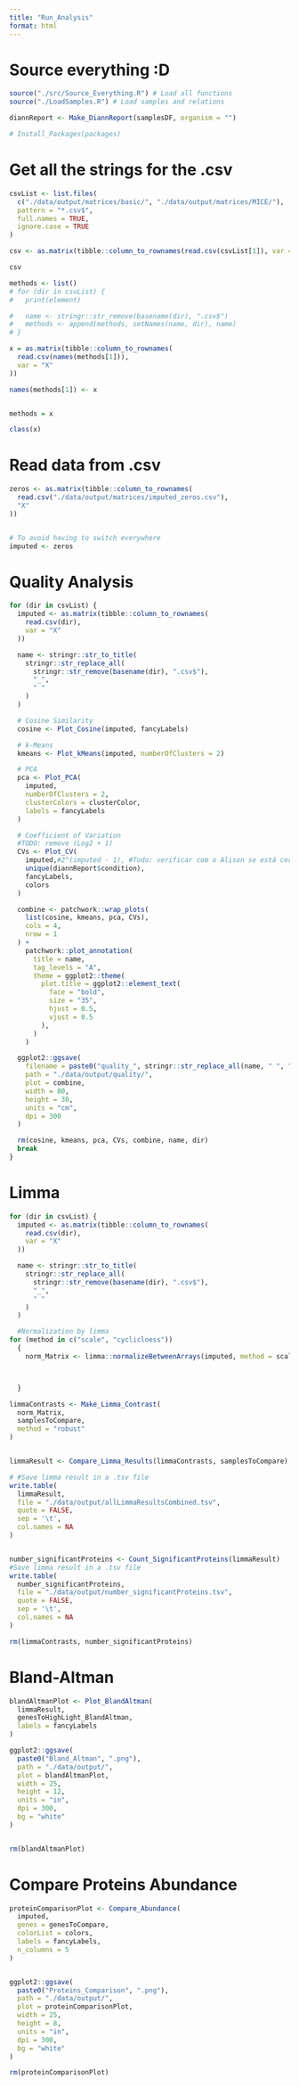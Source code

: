 ```yaml
---
title: "Run_Analysis"
format: html
---
```


# Source everything :D
```r
source("./src/Source_Everything.R") # Load all functions
source("./LoadSamples.R") # Load samples and relations

diannReport <- Make_DiannReport(samplesDF, organism = "")

# Install_Packages(packages)
```

# Get all the strings for the .csv
```r
csvList <- list.files(
  c("./data/output/matrices/basic/", "./data/output/matrices/MICE/"),
  pattern = "*.csv$",
  full.names = TRUE,
  ignore.case = TRUE
)

csv <- as.matrix(tibble::column_to_rownames(read.csv(csvList[1]), var = "X"))

csv

methods <- list()
# for (dir in csvList) {
#   print(element)

#   name <- stringr::str_remove(basename(dir), ".csv$")
#   methods <- append(methods, setNames(name, dir), name)
# }

x = as.matrix(tibble::column_to_rownames(
  read.csv(names(methods[1])),
  var = "X"
))

names(methods[1]) <- x


methods = x

class(x)

```



# Read data from .csv
```r
zeros <- as.matrix(tibble::column_to_rownames(
  read.csv("./data/output/matrices/imputed_zeros.csv"),
  "X"
))


# To avoid having to switch everywhere
imputed <- zeros
```

# Quality Analysis
```r
for (dir in csvList) {
  imputed <- as.matrix(tibble::column_to_rownames(
    read.csv(dir),
    var = "X"
  ))

  name <- stringr::str_to_title(
    stringr::str_replace_all(
      stringr::str_remove(basename(dir), ".csv$"),
      "_",
      " "
    )
  )

  # Cosine Similarity
  cosine <- Plot_Cosine(imputed, fancyLabels)

  # k-Means
  kmeans <- Plot_kMeans(imputed, numberOfClusters = 2)

  # PCA
  pca <- Plot_PCA(
    imputed,
    numberOfClusters = 2,
    clusterColors = clusterColor,
    labels = fancyLabels
  )

  # Coefficient of Variation
  #TODO: remove (Log2 + 1)
  CVs <- Plot_CV(
    imputed,#2^(imputed - 1), #Todo: verificar com o Alison se está certo
    unique(diannReport$condition),
    fancyLabels,
    colors
  )

  combine <- patchwork::wrap_plots(
    list(cosine, kmeans, pca, CVs),
    cols = 4,
    nrow = 1
  ) +
    patchwork::plot_annotation(
      title = name,
      tag_levels = "A",
      theme = ggplot2::theme(
        plot.title = ggplot2::element_text(
          face = "bold",
          size = "35",
          hjust = 0.5,
          vjust = 0.5
        ),
      )
    )

  ggplot2::ggsave(
    filename = paste0("quality_", stringr::str_replace_all(name, " ", "_"), ".png"),
    path = "./data/output/quality/",
    plot = combine,
    width = 80,
    height = 30,
    units = "cm",
    dpi = 300
  )

  rm(cosine, kmeans, pca, CVs, combine, name, dir)
  break
}
```


# Limma
```r
for (dir in csvList) {
  imputed <- as.matrix(tibble::column_to_rownames(
    read.csv(dir),
    var = "X"
  ))

  name <- stringr::str_to_title(
    stringr::str_replace_all(
      stringr::str_remove(basename(dir), ".csv$"),
      "_",
      " "
    )
  )

  #Normalization by limma
for (method in c("scale", "cyclicloess"))
  {
    norm_Matrix <- limma::normalizeBetweenArrays(imputed, method = scale)



  }

```



```r



limmaContrasts <- Make_Limma_Contrast(
  norm_Matrix,
  samplesToCompare,
  method = "robust"
)


limmaResult <- Compare_Limma_Results(limmaContrasts, samplesToCompare)

# #Save limma result in a .tsv file
write.table(
  limmaResult,
  file = "./data/output/allLimmaResultsCombined.tsv",
  quote = FALSE,
  sep = '\t',
  col.names = NA
)


number_significantProteins <- Count_SignificantProteins(limmaResult)
#Save limma result in a .tsv file
write.table(
  number_significantProteins,
  file = "./data/output/number_significantProteins.tsv",
  quote = FALSE,
  sep = '\t',
  col.names = NA
)

rm(limmaContrasts, number_significantProteins)
```



# Bland-Altman
```r
blandAltmanPlot <- Plot_BlandAltman(
  limmaResult,
  genesToHighLight_BlandAltman,
  labels = fancyLabels
)

ggplot2::ggsave(
  paste0("Bland_Altman", ".png"),
  path = "./data/output/",
  plot = blandAltmanPlot,
  width = 25,
  height = 12,
  units = "in",
  dpi = 300,
  bg = "white"
)


rm(blandAltmanPlot)
```


# Compare Proteins Abundance
```r
proteinComparisonPlot <- Compare_Abundance(
  imputed,
  genes = genesToCompare,
  colorList = colors,
  labels = fancyLabels,
  n_columns = 5
)


ggplot2::ggsave(
  paste0("Proteins_Comparison", ".png"),
  path = "./data/output/",
  plot = proteinComparisonPlot,
  width = 25,
  height = 8,
  units = "in",
  dpi = 300,
  bg = "white"
)

rm(proteinComparisonPlot)
```

